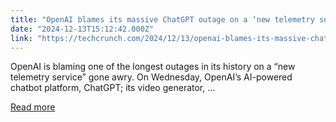 ```yaml
---
title: "OpenAI blames its massive ChatGPT outage on a ‘new telemetry service’"
date: "2024-12-13T15:12:42.000Z"
link: "https://techcrunch.com/2024/12/13/openai-blames-its-massive-chatgpt-outage-on-a-new-telemetry-service/"
---
```


OpenAI is blaming one of the longest outages in its history on a &#8220;new telemetry service&#8221; gone awry. On Wednesday, OpenAI&#8217;s AI-powered chatbot platform, ChatGPT; its video generator, ...

[Read more](https://techcrunch.com/2024/12/13/openai-blames-its-massive-chatgpt-outage-on-a-new-telemetry-service/)

